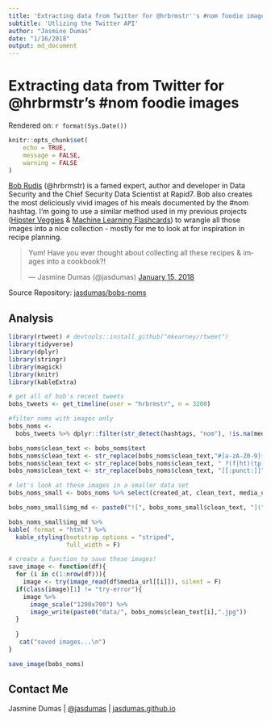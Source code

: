 ```yaml
---
title: 'Extracting data from Twitter for @hrbrmstr''s #nom foodie images'
subtitle: 'Utlizing the Twitter API'
author: "Jasmine Dumas"
date: "1/16/2018"
output: md_document
---
```


# Extracting data from Twitter for @hrbrmstr's #nom foodie images

Rendered on: `r format(Sys.Date())`

```r
knitr::opts_chunk$set(
	echo = TRUE,
	message = FALSE,
	warning = FALSE
)
```

[Bob Rudis](https://rud.is/) (@hrbrmstr) is a famed expert, author and developer in Data Security and the Chief Security Data Scientist at Rapid7. Bob also creates the most deliciously vivid images of his meals documented by the #nom hashtag. I'm going to use a similar method used in my previous projects ([Hipster Veggies](https://github.com/jasdumas/hipster-veggies) & [Machine Learning Flashcards](https://jasdumas.github.io/2017-05-02-twitter-ml-flashcards/)) to wrangle all those images into a nice collection - mostly for me to look at for inspiration in recipe planning.

<blockquote class="twitter-tweet" data-lang="en"><p lang="en" dir="ltr">Yum! Have you ever thought about collecting all these recipes &amp; images into a cookbook?!</p>&mdash; Jasmine Dumas (@jasdumas) <a href="https://twitter.com/jasdumas/status/952971103990898689?ref_src=twsrc%5Etfw">January 15, 2018</a></blockquote>
<script async src="https://platform.twitter.com/widgets.js" charset="utf-8"></script>

Source Repository: [jasdumas/bobs-noms](https://github.com/jasdumas/bobs-noms)


## Analysis

```r
library(rtweet) # devtools::install_github("mkearney/rtweet")
library(tidyverse)
library(dplyr)
library(stringr)
library(magick)
library(knitr)
library(kableExtra)
```


```r
# get all of bob's recent tweets
bobs_tweets <- get_timeline(user = "hrbrmstr", n = 3200)

#filter noms with images only
bobs_noms <- 
  bobs_tweets %>% dplyr::filter(str_detect(hashtags, "nom"), !is.na(media_url))
```


```r
bobs_noms$clean_text <- bobs_noms$text
bobs_noms$clean_text <- str_replace(bobs_noms$clean_text,"#[a-zA-Z0-9]{1,}", "") # remove the hashtag
bobs_noms$clean_text <- str_replace(bobs_noms$clean_text, " ?(f|ht)(tp)(s?)(://)(.*)[.|/](.*)", "") # remove the url link
bobs_noms$clean_text <- str_replace(bobs_noms$clean_text, "[[:punct:]]", "") # remove punctuation
```


```r
# let's look at these images in a smaller data set
bobs_noms_small <- bobs_noms %>% select(created_at, clean_text, media_url)

bobs_noms_small$img_md <- paste0("![", bobs_noms_small$clean_text, "](", bobs_noms_small$media_url, ")")
```

```r
bobs_noms_small$img_md %>% 
kable( format = "html") %>%
  kable_styling(bootstrap_options = "striped", 
                full_width = F) 
```


```r
# create a function to save these images!
save_image <- function(df){
  for (i in c(1:nrow(df))){
    image <- try(image_read(df$media_url[[i]]), silent = F)
  if(class(image)[1] != "try-error"){
    image %>%
      image_scale("1200x700") %>%
      image_write(paste0("data/", bobs_noms$clean_text[i],".jpg"))
  }
 
  }
   cat("saved images...\n")
}

save_image(bobs_noms)
```


## Contact Me

Jasmine Dumas | [@jasdumas](https://twitter.com/jasdumas) | [jasdumas.github.io](http://jasdumas.github.io/)

